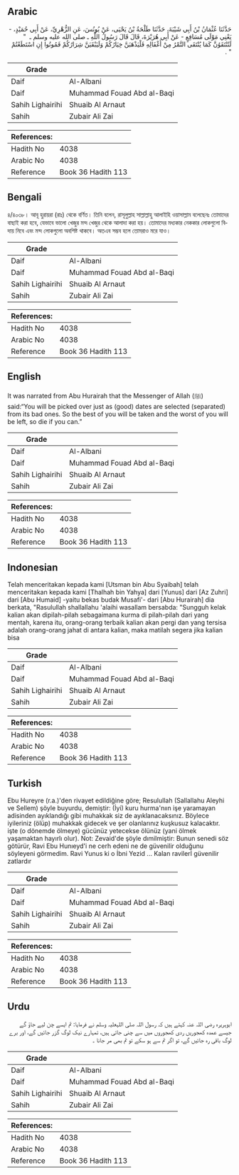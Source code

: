 ## Arabic


<div dir="rtl" lang="ar" style={{fontSize:'larger',backgroundColor:'#f8f9fa',padding:20}}>
حَدَّثَنَا عُثْمَانُ بْنُ أَبِي شَيْبَةَ، حَدَّثَنَا طَلْحَةُ بْنُ يَحْيَى، عَنْ يُونُسَ، عَنِ الزُّهْرِيِّ، عَنْ أَبِي حُمَيْدٍ، - يَعْنِي مَوْلَى مُسَافِعٍ - عَنْ أَبِي هُرَيْرَةَ، قَالَ قَالَ رَسُولُ اللَّهِ ـ صلى الله عليه وسلم ـ ‏ "‏ لَتُنْتَقَوُنَّ كَمَا يُنْتَقَى التَّمْرُ مِنْ أَغْفَالِهِ فَلْيَذْهَبَنَّ خِيَارُكُمْ وَلَيَبْقَيَنَّ شِرَارُكُمْ فَمُوتُوا إِنِ اسْتَطَعْتُمْ ‏"‏ ‏.‏
</div>
<div style={{backgroundColor:'#f8f9fa',padding:20, marginBottom: 10}}><table> <thead> <tr> <th>Grade</th> <th></th> </tr> </thead> <tbody> <tr><td>Daif</td><td>Al-Albani</td></tr><tr><td>Daif</td><td>Muhammad Fouad Abd al-Baqi</td></tr><tr><td>Sahih Lighairihi</td><td>Shuaib Al Arnaut</td></tr><tr><td>Sahih</td><td>Zubair Ali Zai</td></tr></tbody></table><table> <thead> <tr> <th>References:</th> <th></th> </tr> </thead> <tbody><tr><td>Hadith No</td><td>4038</td></tr><tr><td>Arabic No</td><td>4038</td></tr><tr><td>Reference</td><td>Book 36 Hadith 113</td></tr></tbody></table></div>

## Bengali


<div dir="ltr" lang="bn" style={{fontSize:'larger',backgroundColor:'#f8f9fa',padding:20}}>
৪/৪০৩৮। আবূ হুরায়রা (রাঃ) থেকে বর্ণিত। তিনি বলেন, রাসূলুল্লাহ সাল্লাল্লাহু আলাইহি ওয়াসাল্লাম বলেছেনঃ তোমাদের বাছাই করা হবে, যেভাবে ভালো খেজুর মন্দ খেজুর থেকে আলাদা করা হয়। তোমাদের মধ্যকার নেককার লোকগুলো বিদায় নিবে এবং মন্দ লোকগুলো অবশিষ্ট থাকবে। অতএব সম্ভব হলে তোমরাও মরে যাও।
</div>
<div style={{backgroundColor:'#f8f9fa',padding:20, marginBottom: 10}}><table> <thead> <tr> <th>Grade</th> <th></th> </tr> </thead> <tbody> <tr><td>Daif</td><td>Al-Albani</td></tr><tr><td>Daif</td><td>Muhammad Fouad Abd al-Baqi</td></tr><tr><td>Sahih Lighairihi</td><td>Shuaib Al Arnaut</td></tr><tr><td>Sahih</td><td>Zubair Ali Zai</td></tr></tbody></table><table> <thead> <tr> <th>References:</th> <th></th> </tr> </thead> <tbody><tr><td>Hadith No</td><td>4038</td></tr><tr><td>Arabic No</td><td>4038</td></tr><tr><td>Reference</td><td>Book 36 Hadith 113</td></tr></tbody></table></div>

## English


<div dir="ltr" lang="en" style={{fontSize:'larger',backgroundColor:'#f8f9fa',padding:20}}>
It was narrated from Abu Hurairah that the Messenger of Allah (ﷺ) said:“You will be picked over just as (good) dates are selected (separated) from its bad ones. So the best of you will be taken and the worst of you will be left, so die if you can.”
</div>
<div style={{backgroundColor:'#f8f9fa',padding:20, marginBottom: 10}}><table> <thead> <tr> <th>Grade</th> <th></th> </tr> </thead> <tbody> <tr><td>Daif</td><td>Al-Albani</td></tr><tr><td>Daif</td><td>Muhammad Fouad Abd al-Baqi</td></tr><tr><td>Sahih Lighairihi</td><td>Shuaib Al Arnaut</td></tr><tr><td>Sahih</td><td>Zubair Ali Zai</td></tr></tbody></table><table> <thead> <tr> <th>References:</th> <th></th> </tr> </thead> <tbody><tr><td>Hadith No</td><td>4038</td></tr><tr><td>Arabic No</td><td>4038</td></tr><tr><td>Reference</td><td>Book 36 Hadith 113</td></tr></tbody></table></div>

## Indonesian


<div dir="ltr" lang="id" style={{fontSize:'larger',backgroundColor:'#f8f9fa',padding:20}}>
Telah menceritakan kepada kami [Utsman bin Abu Syaibah] telah menceritakan kepada kami [Thalhah bin Yahya] dari [Yunus] dari [Az Zuhri] dari [Abu Humaid] -yaitu bekas budak Musafi'- dari [Abu Hurairah] dia berkata, "Rasulullah shallallahu 'alaihi wasallam bersabda: "Sungguh kelak kalian akan dipilah-pilah sebagaimana kurma di pilah-pilah dari yang mentah, karena itu, orang-orang terbaik kalian akan pergi dan yang tersisa adalah orang-orang jahat di antara kalian, maka matilah segera jika kalian bisa
</div>
<div style={{backgroundColor:'#f8f9fa',padding:20, marginBottom: 10}}><table> <thead> <tr> <th>Grade</th> <th></th> </tr> </thead> <tbody> <tr><td>Daif</td><td>Al-Albani</td></tr><tr><td>Daif</td><td>Muhammad Fouad Abd al-Baqi</td></tr><tr><td>Sahih Lighairihi</td><td>Shuaib Al Arnaut</td></tr><tr><td>Sahih</td><td>Zubair Ali Zai</td></tr></tbody></table><table> <thead> <tr> <th>References:</th> <th></th> </tr> </thead> <tbody><tr><td>Hadith No</td><td>4038</td></tr><tr><td>Arabic No</td><td>4038</td></tr><tr><td>Reference</td><td>Book 36 Hadith 113</td></tr></tbody></table></div>

## Turkish


<div dir="ltr" lang="tr" style={{fontSize:'larger',backgroundColor:'#f8f9fa',padding:20}}>
Ebu Hureyre (r.a.)'den rivayet edildiğine göre; Resulullah (Sallallahu Aleyhi ve Sellem) şöyle buyurdu, demiştir: (İyi) kuru hurma'nıın işe yaramayan adisinden ayıklandığı gibi muhakkak siz de ayıklanacaksınız. Böylece iyileriniz (ölüp) muhakkak gidecek ve şer olanlarınız kuşkusuz kalacaktır. işte (o dönemde ölmeye) gücünüz yetecekse ölünüz (yani ölmek yaşamaktan hayırlı olur). Not: Zevaid'de şöyle dımilmiştir: Bunun senedi söz götürür, Ravi Ebu Hunıeyd'i ne cerh edeni ne de güvenilir olduğunu söyleyeni görmedim. Ravi Yunus ki o İbni Yezid ... Kalan ravilerİ güvenilir zatlardır
</div>
<div style={{backgroundColor:'#f8f9fa',padding:20, marginBottom: 10}}><table> <thead> <tr> <th>Grade</th> <th></th> </tr> </thead> <tbody> <tr><td>Daif</td><td>Al-Albani</td></tr><tr><td>Daif</td><td>Muhammad Fouad Abd al-Baqi</td></tr><tr><td>Sahih Lighairihi</td><td>Shuaib Al Arnaut</td></tr><tr><td>Sahih</td><td>Zubair Ali Zai</td></tr></tbody></table><table> <thead> <tr> <th>References:</th> <th></th> </tr> </thead> <tbody><tr><td>Hadith No</td><td>4038</td></tr><tr><td>Arabic No</td><td>4038</td></tr><tr><td>Reference</td><td>Book 36 Hadith 113</td></tr></tbody></table></div>

## Urdu


<div dir="rtl" lang="ur" style={{fontSize:'larger',backgroundColor:'#f8f9fa',padding:20}}>
ابوہریرہ رضی اللہ عنہ کہتے ہیں کہ رسول اللہ صلی اللہعلیہ وسلم نے فرمایا: تم ایسے چن لیے جاؤ گے جیسے عمدہ کھجوریں ردی کھجوروں میں سے چنی جاتی ہیں، تمہارے نیک لوگ گزر جائیں گے، اور برے لوگ باقی رہ جائیں گے، تو اگر تم سے ہو سکے تو تم بھی مر جانا ۔
</div>
<div style={{backgroundColor:'#f8f9fa',padding:20, marginBottom: 10}}><table> <thead> <tr> <th>Grade</th> <th></th> </tr> </thead> <tbody> <tr><td>Daif</td><td>Al-Albani</td></tr><tr><td>Daif</td><td>Muhammad Fouad Abd al-Baqi</td></tr><tr><td>Sahih Lighairihi</td><td>Shuaib Al Arnaut</td></tr><tr><td>Sahih</td><td>Zubair Ali Zai</td></tr></tbody></table><table> <thead> <tr> <th>References:</th> <th></th> </tr> </thead> <tbody><tr><td>Hadith No</td><td>4038</td></tr><tr><td>Arabic No</td><td>4038</td></tr><tr><td>Reference</td><td>Book 36 Hadith 113</td></tr></tbody></table></div>